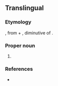 ==Translingual==

===Etymology===
{{der|mul|NL.|-}}, from {{der|mul|grc|πολύς||many}} + {{m|grc|κυττάρια}}, diminutive of {{m|grc|κύτος||hollow, vessel}}.

===Proper noun===
{{taxoninfl}}

# {{lb|mul|obsolete}} {{taxon|suborder|class|Radiolaria|those having more than one central capsule; largely replaced by {{m|en|polyzoa}}}}

===References===
* {{R:Century 1911}}